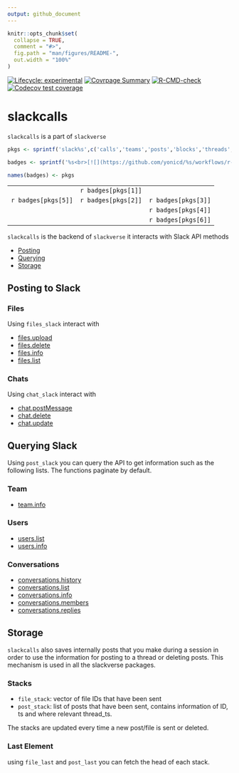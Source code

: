 ```yaml
---
output: github_document
---
```


<!-- README.md is generated from README.Rmd. Please edit that file -->

```r
knitr::opts_chunk$set(
  collapse = TRUE,
  comment = "#>",
  fig.path = "man/figures/README-",
  out.width = "100%"
)
```

<!-- badges: start -->
[![Lifecycle: experimental](https://img.shields.io/badge/lifecycle-experimental-orange.svg)](https://www.tidyverse.org/lifecycle/#experimental)
[![Covrpage Summary](https://img.shields.io/badge/covrpage-Last_Build_2023_02_18-brightgreen.svg)](http://tinyurl.com/ux5kpl9)
[![R-CMD-check](https://github.com/yonicd/slackcalls/actions/workflows/r-cmd-check.yml/badge.svg)](https://github.com/yonicd/slackcalls/actions/workflows/r-cmd-check.yml)
[![Codecov test coverage](https://codecov.io/gh/yonicd/slackcalls/branch/master/graph/badge.svg)](https://codecov.io/gh/yonicd/slackcalls?branch=master)
<!-- badges: end -->

# slackcalls

`slackcalls` is a part of `slackverse`

```r
pkgs <- sprintf('slack%s',c('calls','teams','posts','blocks','threads','reprex'))

badges <- sprintf('%s<br>[![](https://github.com/yonicd/%s/workflows/r-cmd-check.yml/badge.svg)](https://github.com/yonicd/%s)',pkgs,pkgs,pkgs)

names(badges) <- pkgs

```

||||
|:-:|:-:|:-:|
||`r badges[pkgs[1]]`||
|`r badges[pkgs[5]]`|`r badges[pkgs[2]]`|`r badges[pkgs[3]]`|
|||`r badges[pkgs[4]]`|
|||`r badges[pkgs[6]]`|


`slackcalls` is the backend of `slackverse` it interacts with Slack API methods

  - [Posting](#posting-to-slack)
  - [Querying](#querying-slack)
  - [Storage](#storage)

## Posting to Slack

### Files

Using `files_slack` interact with

  - [files.upload](https://api.slack.com/methods/files.upload)
  - [files.delete](https://api.slack.com/methods/files.delete)
  - [files.info](https://api.slack.com/methods/files.info)
  - [files.list](https://api.slack.com/methods/files.list)

### Chats

Using `chat_slack` interact with

  - [chat.postMessage](https://api.slack.com/methods/chat.postMessage)
  - [chat.delete](https://api.slack.com/methods/chat.delete)
  - [chat.update](https://api.slack.com/methods/chat.update)

## Querying Slack

Using `post_slack` you can query the API to get information such as the following lists. The functions paginate by default. 

### Team

  - [team.info](https://api.slack.com/methods/team.info)
  
### Users

  - [users.list](https://api.slack.com/methods/users.list)
  - [users.info](https://api.slack.com/methods/users.info)

### Conversations

  - [conversations.history](https://api.slack.com/methods/conversations.history)
  - [conversations.list](https://api.slack.com/methods/conversations.list)
  - [conversations.info](https://api.slack.com/methods/conversations.info) 
  - [conversations.members](https://api.slack.com/methods/conversations.members)
  - [conversations.replies](https://api.slack.com/methods/conversations.replies)
  
## Storage

`slackcalls` also saves internally posts that you make during a session in order to use the information for posting to a thread or deleting posts. This mechanism is used in all the slackverse packages.

### Stacks

  - `file_stack`: vector of file IDs that have been sent
  - `post_stack`: list of posts that have been sent, contains information of ID, ts and where relevant thread_ts.

The stacks are updated every time a new post/file is sent or deleted.

### Last Element

using `file_last` and `post_last` you can fetch the head of each stack. 
